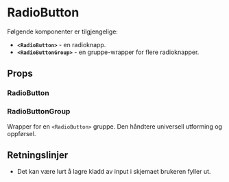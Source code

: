 
<Meta of={RadioButtonStories} />

# RadioButton

<ComponentLinkRow
  docsHref="https://design.domstol.no/987b33f71/p/75d63e-radiobutton/b/939219"
  figmaHref="https://www.figma.com/file/ewqSDmkgqDQ5PyOsRp4V5b/?node-id=155%3A38"
  githubHref="https://github.com/domstolene/designsystem/tree/main/packages/components/src/components/RadioButton"
  storybookHref="https://domstolene.github.io/designsystem/?path=/story/dds-components-radiobutton--default"
  withBottomSpacing
/>

Følgende komponenter er tilgjengelige:

- **`<RadioButton>`** - en radioknapp.
- **`<RadioButtonGroup>`** - en gruppe-wrapper for flere radioknapper.

## Props

### RadioButton

<Canvas of={RadioButtonStories.Default} sourceState="shown" />
<Controls of={RadioButtonStories.Default} />

### RadioButtonGroup

Wrapper for en `<RadioButton>` gruppe. Den håndtere universell utforming og oppførsel.

<Canvas of={RadioButtonGroupStories.Default} sourceState="shown" />
<Controls of={RadioButtonGroupStories.Default} />

## Retningslinjer

- Det kan være lurt å lagre kladd av input i skjemaet brukeren fyller ut.

